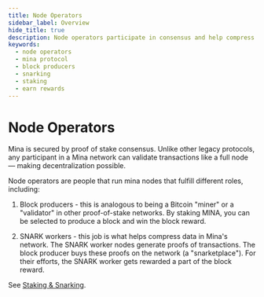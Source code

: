 ```yaml
---
title: Node Operators
sidebar_label: Overview
hide_title: true
description: Node operators participate in consensus and help compress data by generating zk-SNARKs.
keywords:
  - node operators
  - mina protocol
  - block producers
  - snarking
  - staking
  - earn rewards
---
```


# Node Operators

Mina is secured by proof of stake consensus. Unlike other legacy protocols, any participant in a Mina network can validate transactions like a full node — making decentralization possible.

Node operators are people that run mina nodes that fulfill different roles, including:

1. Block producers - this is analogous to being a Bitcoin "miner" or a "validator" in other proof-of-stake networks. By staking MINA, you can be selected to produce a block and win the block reward.

2. SNARK workers - this job is what helps compress data in Mina's network. The SNARK worker nodes generate proofs of transactions. The block producer buys these proofs on the network (a "snarketplace"). For their efforts, the SNARK worker gets rewarded a part of the block reward.

See [Staking & Snarking](/node-operators/staking-and-snarking).